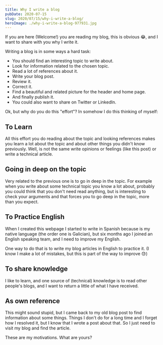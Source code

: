 ```yaml
---
title: Why I write a blog
pubDate: 2020-07-15
slug: 2020/07/15/why-i-write-a-blog/
heroImage: ./why-i-write-a-blog-977931.jpg
---
```


If you are here (Welcome!) you are reading my blog, this is obvious :joy:, and I want to share with you why I write it.

Writing a blog is in some ways a hard task:

- You should find an interesting topic to write about.
- Look for information related to the chosen topic.
- Read a lot of references about it.
- Write your blog post.
- Review it.
- Correct it.
- Find a beautiful and related picture for the header and home page.
- And finally publish it.
- You could also want to share on Twitter or LinkedIn.

Ok, but why do you do this "effort"? In somehow I do this thinking of myself:

## To Learn

All this effort you do reading about the topic and looking references makes you learn a lot about the topic and about other things you didn't know previously. Well, is not the same write opinions or feelings (like this post) or write a technical article.

## Going in deep on the topic

Very related to the previous one is to go in deep in the topic. For example when you write about some technical topic you know a lot about, probably you could think that you don't need read anything, but is interesting to check your arguments and that forces you to go deep in the topic, more than you expect.

## To Practice English

When I created this webpage I started to write in Spanish because is my native language (the order one is Galician), but six months ago I joined an English speaking team, and I need to improve my English.

One way to do that is to write my blog articles in English to practice it. (I know I make a lot of mistakes, but this is part of the way to improve :sweat:)

## To share knowledge

I like to learn, and one source of (technical) knowledge is to read other people's blogs, and I want to return a little of what I have received.

## As own reference

This might sound stupid, but I came back to my old blog post to find information about some things. Things I don't do for a long time and I forget how I resolved it, but I know that I wrote a post about that. So I just need to visit my blog and find the article.

These are my motivations. What are yours?
